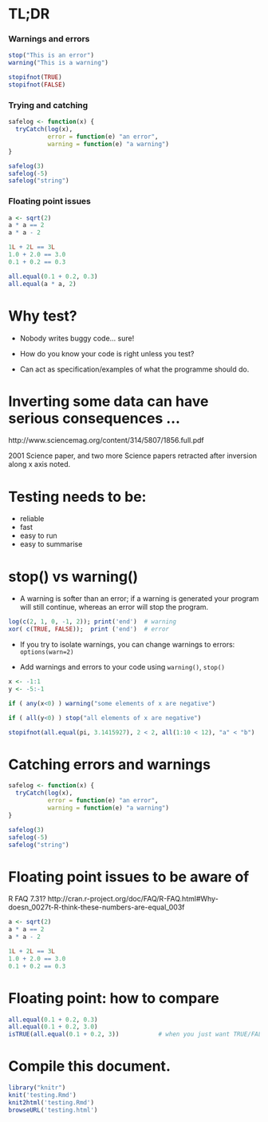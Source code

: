# TL;DR

### Warnings and errors

```r
stop("This is an error")
warning("This is a warning")
```

```r
stopifnot(TRUE)
stopifnot(FALSE)
```

### Trying and catching 

```r
safelog <- function(x) {
  tryCatch(log(x),
           error = function(e) "an error",
           warning = function(e) "a warning")
}

safelog(3)
safelog(-5)
safelog("string")
```

### Floating point issues

```r
a <- sqrt(2)
a * a == 2
a * a - 2

1L + 2L == 3L
1.0 + 2.0 == 3.0
0.1 + 0.2 == 0.3

all.equal(0.1 + 0.2, 0.3)
all.equal(a * a, 2)
```

# Why test?

* Nobody writes buggy code... sure!

* How do you know your code is right unless you test?

* Can act as specification/examples of what the programme should do.

# Inverting some data can have serious consequences ...

http://www.sciencemag.org/content/314/5807/1856.full.pdf

2001 Science paper, and two more Science papers retracted after
inversion along x axis noted.

# Testing needs to be:

* reliable
* fast
* easy to run
* easy to summarise

# stop() vs warning()

* A warning is softer than an error; if a warning is generated
your program will still continue, whereas an error will stop the
program.

```r
log(c(2, 1, 0, -1, 2)); print('end')  # warning 
xor( c(TRUE, FALSE));  print ('end')  # error
```

* If you try to isolate warnings, you can change warnings to
  errors: `options(warn=2)`

* Add warnings and errors to your code using `warning()`,
  `stop()`

```r
x <- -1:1
y <- -5:-1

if ( any(x<0) ) warning("some elements of x are negative")

if ( all(y<0) ) stop("all elements of x are negative")

stopifnot(all.equal(pi, 3.1415927), 2 < 2, all(1:10 < 12), "a" < "b")
```

# Catching errors and warnings

```r
safelog <- function(x) {
  tryCatch(log(x),
           error = function(e) "an error",
           warning = function(e) "a warning")
}

safelog(3)
safelog(-5)
safelog("string")
```

# Floating point issues to be aware of

R FAQ 7.31? http://cran.r-project.org/doc/FAQ/R-FAQ.html#Why-doesn_0027t-R-think-these-numbers-are-equal_003f


```r
a <- sqrt(2)
a * a == 2
a * a - 2
```

```r
1L + 2L == 3L
1.0 + 2.0 == 3.0
0.1 + 0.2 == 0.3
```

# Floating point: how to compare

```r
all.equal(0.1 + 0.2, 0.3)
all.equal(0.1 + 0.2, 3.0)
isTRUE(all.equal(0.1 + 0.2, 3))           # when you just want TRUE/FALSE
```

# Compile this document.

```r
library("knitr")
knit('testing.Rmd')
knit2html('testing.Rmd')
browseURL('testing.html')
```
